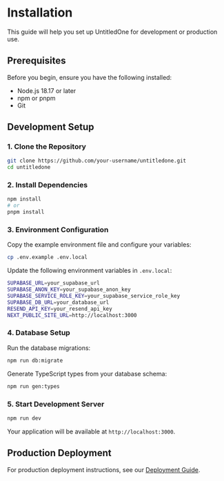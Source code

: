 
# Installation

This guide will help you set up UntitledOne for development or production use.

## Prerequisites

Before you begin, ensure you have the following installed:

- Node.js 18.17 or later
- npm or pnpm
- Git

## Development Setup

### 1. Clone the Repository

```bash
git clone https://github.com/your-username/untitledone.git
cd untitledone
```

### 2. Install Dependencies

```bash
npm install
# or
pnpm install
```

### 3. Environment Configuration

Copy the example environment file and configure your variables:

```bash
cp .env.example .env.local
```

Update the following environment variables in `.env.local`:

```bash
SUPABASE_URL=your_supabase_url
SUPABASE_ANON_KEY=your_supabase_anon_key
SUPABASE_SERVICE_ROLE_KEY=your_supabase_service_role_key
SUPABASE_DB_URL=your_database_url
RESEND_API_KEY=your_resend_api_key
NEXT_PUBLIC_SITE_URL=http://localhost:3000
```

### 4. Database Setup

Run the database migrations:

```bash
npm run db:migrate
```

Generate TypeScript types from your database schema:

```bash
npm run gen:types
```

### 5. Start Development Server

```bash
npm run dev
```

Your application will be available at `http://localhost:3000`.

## Production Deployment

For production deployment instructions, see our [Deployment Guide](/deployment).


